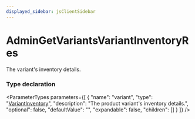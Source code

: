 ```yaml
---
displayed_sidebar: jsClientSidebar
---
```



# AdminGetVariantsVariantInventoryRes

The variant's inventory details.

### Type declaration

<ParameterTypes parameters={[
  {
    "name": "variant",
    "type": "[VariantInventory](internal.VariantInventory.mdx)",
    "description": "The product variant's inventory details.",
    "optional": false,
    "defaultValue": "",
    "expandable": false,
    "children": []
  }
]} />
